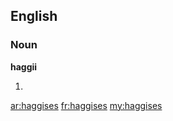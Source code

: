 ==English==

===Noun===
'''haggii'''

# {{plural of|haggis}}

[[ar:haggises]]
[[fr:haggises]]
[[my:haggises]]